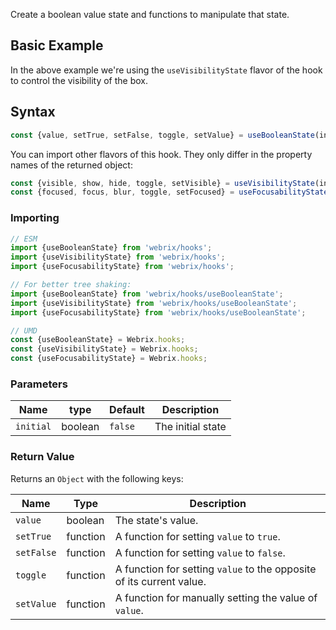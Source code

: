 
Create a boolean value state and functions to manipulate that state.

## Basic Example

<Example file='docs/hooks/usebooleanstate/BasicExample' height={220}/>

In the above example we're using the `useVisibilityState` flavor of the hook to control
the visibility of the box.

## Syntax

```js
const {value, setTrue, setFalse, toggle, setValue} = useBooleanState(initial);
```

You can import other flavors of this hook. They only differ in the property names of the returned object:

```js
const {visible, show, hide, toggle, setVisible} = useVisibilityState(initial);
const {focused, focus, blur, toggle, setFocused} = useFocusabilityState(initial);
```

### Importing

```jsx
// ESM
import {useBooleanState} from 'webrix/hooks';
import {useVisibilityState} from 'webrix/hooks';
import {useFocusabilityState} from 'webrix/hooks';

// For better tree shaking:
import {useBooleanState} from 'webrix/hooks/useBooleanState';
import {useVisibilityState} from 'webrix/hooks/useBooleanState';
import {useFocusabilityState} from 'webrix/hooks/useBooleanState';

// UMD
const {useBooleanState} = Webrix.hooks;
const {useVisibilityState} = Webrix.hooks;
const {useFocusabilityState} = Webrix.hooks;
```

### Parameters

Name|type|Default|Description
---|---|---|---
`initial`|boolean|`false`|The initial state

### Return Value

Returns an `Object` with the following keys:

Name|Type|Description
---|---|---
`value`|boolean|The state's value.
`setTrue`|function|A function for setting `value` to `true`.
`setFalse`|function|A function for setting `value` to `false`.
`toggle`|function|A function for setting `value` to the opposite of its current value. 
`setValue`|function|A function for manually setting the value of `value`.
